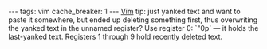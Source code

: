 ---
tags: vim
cache_breaker: 1
---
[[Vim]] tip: just yanked text and want to paste it somewhere, but ended up deleting something first, thus overwriting the yanked text in the unnamed register? Use register 0: `"0p` &mdash; it holds the last-yanked text. Registers 1 through 9 hold recently deleted text.
